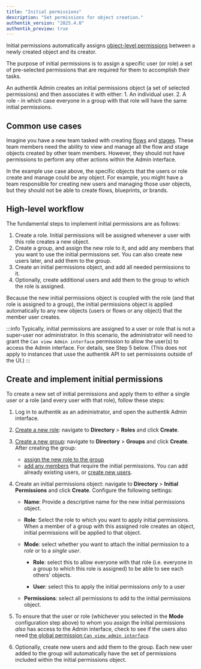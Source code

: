 ```yaml
---
title: "Initial permissions"
description: "Set permissions for object creation."
authentik_version: "2025.4.0"
authentik_preview: true
---
```


Initial permissions automatically assigns [object-level permissions](./permissions.md#object-permissions) between a newly created object and its creator.

The purpose of initial permissions is to assign a specific user (or role) a set of pre-selected permissions that are required for them to accomplish their tasks.

An authentik Admin creates an initial permissions object (a set of selected permissions) and then associates it with either: 1. An individual user. 2. A role - in which case everyone in a group with that role will have the same initial permissions.

## Common use cases

Imagine you have a new team tasked with creating [flows](../../add-secure-apps/flows-stages/flow/index.md) and [stages](../../add-secure-apps/flows-stages/stages/index.md). These team members need the ability to view and manage all the flow and stage objects created by other team members. However, they should not have permissions to perform any other actions within the Admin interface.

In the example use case above, the specific objects that the users or role create and manage could be any object. For example, you might have a team responsible for creating new users and managing those user objects, but they should not be able to create flows, blueprints, or brands.

## High-level workflow

The fundamental steps to implement initial permissions are as follows:

1. Create a role. Initial permissions will be assigned whenever a user with this role creates a new object.
2. Create a group, and assign the new role to it, and add any members that you want to use the initial permissions set. You can also create new users later, and add them to the group.
3. Create an initial permissions object, and add all needed permissions to it.
4. Optionally, create additional users and add them to the group to which the role is assigned.

Because the new initial permissions object is coupled with the role (and that role is assigned to a group), the initial permissions object is applied automatically to any new objects (users or flows or any object) that the member user creates.

:::info
Typically, initial permissions are assigned to a user or role that is not a super-user nor administrator. In this scenario, the administrator will need to grant the `Can view Admin interface` permission to allow the user(s) to access the Admin interface. For details, see Step 5 below. (This does not apply to instances that usse the authentik API to set permissions outside of the UI.)
:::

## Create and implement initial permissions

To create a new set of initial permissions and apply them to either a single user or a role (and every user with that role), follow these steps:

1. Log in to authentik as an administrator, and open the authentik Admin interface.
2. [Create a new role](../roles/manage_roles.md): navigate to **Directory** > **Roles** and click **Create**.

3. [Create a new group](../groups/manage_groups.mdx): navigate to **Directory** > **Groups** and click **Create**. After creating the group:

    - [assign the new role to the group](../groups/manage_groups.mdx#assign-a-role-to-a-group)
    - [add any members](../user/user_basic_operations.md#add-a-user-to-a-group) that require the initial permissions. You can add already existing users, or [create new users](../user/user_basic_operations.md#create-a-user).

4. Create an initial permissions object: navigate to **Directory** > **Initial Permissions** and click **Create**. Configure the following settings:

    - **Name**: Provide a descriptive name for the new initial permissions object.

    - **Role**: Select the role to which you want to apply initial permissions. When a member of a group with this assigned role creates an object, initial permissions will be applied to that object.

    - **Mode**: select whether you want to attach the initial permission to a _role_ or to a _single user_.

        - **Role**: select this to allow everyone with that role (i.e. everyone in a group to which this role is assigned) to be able to see each others' objects.

        - **User**: select this to apply the initial permissions _only_ to a user

    - **Permissions**: select all permissions to add to the initial permissions object.

5. To ensure that the user or role (whichever you selected in the **Mode** configuration step above) to whom you assign the initial permissions _also_ has access to the Admin interface, check to see if the users also need [the global permission `Can view admin interface`](./manage_permissions#assign-can-view-admin-interface-permissions).

6. Optionally, create new users and add them to the group. Each new user added to the group will automatically have the set of permissions included within the initial permissions object.
